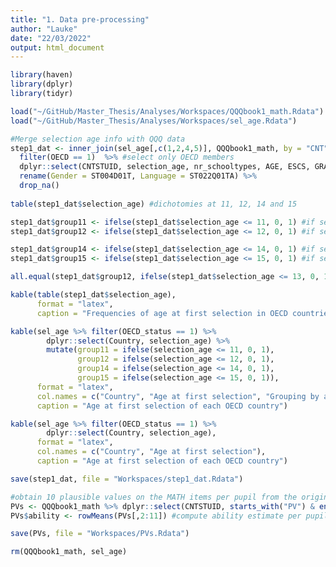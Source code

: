 ```yaml
---
title: "1. Data pre-processing"
author: "Lauke"
date: "22/03/2022"
output: html_document
---
```


```r
library(haven)
library(dplyr)
library(tidyr)
```

```r
load("~/GitHub/Master_Thesis/Analyses/Workspaces/QQQbook1_math.Rdata")
load("~/GitHub/Master_Thesis/Analyses/Workspaces/sel_age.Rdata")
```

```r
#Merge selection age info with QQQ data
step1_dat <- inner_join(sel_age[,c(1,2,4,5)], QQQbook1_math, by = "CNT") %>% 
  filter(OECD == 1)  %>% #select only OECD members
  dplyr::select(CNTSTUID, selection_age, nr_schooltypes, AGE, ESCS, GRADE, ISCEDL, ST004D01T, ST022Q01TA) %>% #select used vars only
  rename(Gender = ST004D01T, Language = ST022Q01TA) %>% 
  drop_na()
    
table(step1_dat$selection_age) #dichotomies at 11, 12, 14 and 15 

step1_dat$group11 <- ifelse(step1_dat$selection_age <= 11, 0, 1) #if selection age < or = 11, group 0, >11 group 1.
step1_dat$group12 <- ifelse(step1_dat$selection_age <= 12, 0, 1) #if selection age < or = 12, group 0, >12 group 1.

step1_dat$group14 <- ifelse(step1_dat$selection_age <= 14, 0, 1) #if selection age < or = 14, group 0, >14 group 1.
step1_dat$group15 <- ifelse(step1_dat$selection_age <= 15, 0, 1) #if selection age < or = 15, group 0, >15 group 1.

all.equal(step1_dat$group12, ifelse(step1_dat$selection_age <= 13, 0, 1)) #NB: 
```
```r
kable(table(step1_dat$selection_age), 
      format = "latex", 
      caption = "Frequencies of age at first selection in OECD countries")
```

```r
kable(sel_age %>% filter(OECD_status == 1) %>% 
        dplyr::select(Country, selection_age) %>% 
        mutate(group11 = ifelse(selection_age <= 11, 0, 1),
               group12 = ifelse(selection_age <= 12, 0, 1),
               group14 = ifelse(selection_age <= 14, 0, 1),
               group15 = ifelse(selection_age <= 15, 0, 1)), 
      format = "latex", 
      col.names = c("Country", "Age at first selection", "Grouping by age 11", "Grouping by age 12", "Grouping by age 14", "Grouping by age 15"), 
      caption = "Age at first selection of each OECD country")
```

```r
kable(sel_age %>% filter(OECD_status == 1) %>% 
        dplyr::select(Country, selection_age),
      format = "latex", 
      col.names = c("Country", "Age at first selection"), 
      caption = "Age at first selection of each OECD country")
```


```r
save(step1_dat, file = "Workspaces/step1_dat.Rdata")
```

```r
#obtain 10 plausible values on the MATH items per pupil from the original dataset
PVs <- QQQbook1_math %>% dplyr::select(CNTSTUID, starts_with("PV") & ends_with("MATH")) #select PVs for all students who took maths items
PVs$ability <- rowMeans(PVs[,2:11]) #compute ability estimate per pupil
```

```r
save(PVs, file = "Workspaces/PVs.Rdata")
```


```r
rm(QQQbook1_math, sel_age)
```


